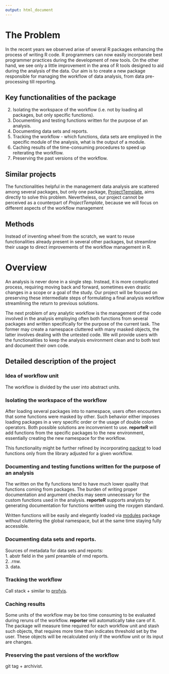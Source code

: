```yaml
---
output: html_document
---
```

# The Problem

In the recent years we observed arise of several R packages enhancing the process of writing R code. R programmers can now easily incorporate best programmer practices during the development of new tools. On the other hand, we see only a little improvement in the area of R tools designed to aid during the analysis of the data. Our aim is to create a new package responsible for managing the workflow of data analysis, from data pre-processing till reporting. 

## Key functionalities of the package

2. Isolating the workspace of the workflow (i.e. not by loading all packages, but only specific functions). 
1. Documenting and testing functions written for the purpose of an analysis.
1. Documenting data sets and reports.
2. Tracking the workflow - which functions, data sets are employed in the specific module of the analysis, what is the output of a module.
3. Caching results of the time-consuming procedures to speed up reiterating the workflow.
4. Preserving the past versions of the workflow.

## Similar projects

The functionalities helpful in the management data analysis are scattered among several packages, but only one package, [ProjectTemplate](http://projecttemplate.net/), aims directly to solve this problem. Nevertheless, our project cannot be perceived as a counterpart of *ProjectTemplate*, because we will focus on different aspects of the workflow management

## Methods

Instead of inventing wheel from the scratch, we want to reuse functionalities already present in several other packages, but streamline their usage to direct improvements of the workflow management in R.

# Overview

An analysis is never done in a single step. Instead, it is more complicated process, requiring moving back and forward, sometimes even drastic changes in a scope or a goal of the study. Our project will be focused on preserving these intermediate steps of formulating a final analysis workflow streamlining the return to previous solutions. 

The next problem of any analytic workflow is the management of the code involved in the analysis employing often both functions from several packages and written specifically for the purpose of the current task. The former may create a namespace cluttered with many masked objects, the latter involves dealing with the untested code. We will provide users with the functionalities to keep the analysis environment clean and to both test and document their own code.


## Detailed description of the project

### Idea of workflow unit

The workflow is divided by the user into abstract units. 

### Isolating the workspace of the workflow

After loading several packages into to namespace, users often encounters that some functions were masked by other. Such behavior either imposes loading packages in a very specific order or the usage of double colon operators. Both possible solutions are inconvenient to use. **reporteR** will  add functions from the specific packages to the new environment, essentially creating the new namespace for the workflow.  

This functionality might be further refined by incorporating [packrat](https://cran.r-project.org/package=packrat) to load functions only from the library adjusted for a given workflow.  

### Documenting and testing functions written for the purpose of an analysis

The written on the fly functions tend to have much lower quality that functions coming from packages. The burden of writing proper documentation and argument checks may seem unnecessary for the custom functions used in the analysis. **reporteR** supports analysts by generating documentation for functions written using the roxygen standard.

Written functions will be easily and elegantly loaded via [modules](https://github.com/klmr/modules) package without cluttering the global namespace, but at the same time staying fully accessible. 

### Documenting data sets and reports.

Sources of metadata for data sets and reports:  
1. abstr field in the yaml preamble of rmd reports.  
2. .rnw.  
3. data.  

### Tracking the workflow

Call stack + similar to [profvis](https://github.com/rstudio/profvis).

### Caching results

Some units of the workflow may be too time consuming to be evaluated during reruns of the workflow. **reporter** will automatically take care of it. The package will measure time required for each workflow unit and stash such objects, that requires more time than indicates threshold set by the user. These objects will be recalculated only if the workflow unit or its input are changes.

### Preserving the past versions of the workflow

git tag + archivist.
